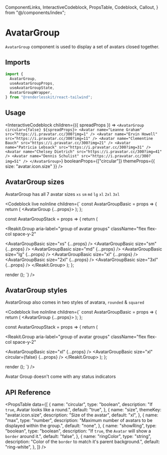  ComponentLinks,
  InteractiveCodeblock,
  PropsTable,
  Codeblock,
  Callout,
} from "@/components/index";

# AvatarGroup

`AvatarGroup` component is used to display a set of avatars closed together.

<ComponentLinks
  github="avatar-group"
  theme="avatar"
  story="primitives-avatargroup"
/>

## Imports

```js
import {
  AvatarGroup,
  useAvatarGroupProps,
  useAvatarGroupState,
  AvatarGroupWrapper,
} from "@renderlesskit/react-tailwind";
```

## Usage

<InteractiveCodeblock
  children={({ spreadProps }) => `
<AvatarGroup circular={false} ${spreadProps}>
  <Avatar name="Leanne Graham" src="https://i.pravatar.cc/300?img=1" />
  <Avatar name="Ervin Howell" src="https://i.pravatar.cc/300?img=11" />
  <Avatar name="Clementine Bauch" src="https://i.pravatar.cc/300?img=21" />
  <Avatar name="Patricia Lebsack" src="https://i.pravatar.cc/300?img=31" />
  <Avatar name="Chelsey Dietrich" src="https://i.pravatar.cc/300?img=41" />
  <Avatar name="Dennis Schulist" src="https://i.pravatar.cc/300?img=51" />
</AvatarGroup>
`}
  booleanProps={["circular"]}
  themeProps={{ size: "avatar.icon.size" }}
/>

## AvatarGroup sizes

AvatarGroup has all 7 avatar sizes `xs` `sm` `md` `lg` `xl` `2xl` `3xl`

<Codeblock
  live
  noInline
  children={`
const AvatarGroupBasic = props => {
  return (
    <AvatarGroup {...props}>
      <Avatar name="Leanne Graham" src="https://i.pravatar.cc/300?img=1" />
      <Avatar name="Ervin Howell" src="https://i.pravatar.cc/300?img=11" />
      <Avatar name="Clementine Bauch" src="https://i.pravatar.cc/300?img=21" />
      <Avatar name="Patricia Lebsack" src="https://i.pravatar.cc/300?img=31" />
      <Avatar name="Chelsey Dietrich" src="https://i.pravatar.cc/300?img=41" />
      <Avatar name="Dennis Schulist" src="https://i.pravatar.cc/300?img=51" />
    </AvatarGroup>
  );
};

const AvatarGroupStack = props => { return (

<Reakit.Group
  aria-label="group of avatar groups"
  className="flex flex-col space-y-2"
>
  <AvatarGroupBasic size="xs" {...props} />
  <AvatarGroupBasic size="sm" {...props} />
  <AvatarGroupBasic size="md" {...props} />
  <AvatarGroupBasic size="lg" {...props} />
  <AvatarGroupBasic size="xl" {...props} />
  <AvatarGroupBasic size="2xl" {...props} />
  <AvatarGroupBasic size="3xl" {...props} />
</Reakit.Group>
); };

render (<AvatarGroupStack/>); `} />

## AvatarGroup styles

AvatarGroup also comes in two styles of avatara, `rounded` & `squared`

<Codeblock
  live
  noInline
  children={`
const AvatarGroupBasic = props => {
  return (
    <AvatarGroup {...props}>
      <Avatar name="Leanne Graham" src="https://i.pravatar.cc/300?img=1" />
      <Avatar name="Ervin Howell" src="https://i.pravatar.cc/300?img=11" />
      <Avatar name="Clementine Bauch" src="https://i.pravatar.cc/300?img=21" />
      <Avatar name="Patricia Lebsack" src="https://i.pravatar.cc/300?img=31" />
      <Avatar name="Chelsey Dietrich" src="https://i.pravatar.cc/300?img=41" />
      <Avatar name="Dennis Schulist" src="https://i.pravatar.cc/300?img=51" />
    </AvatarGroup>
  );
};

const AvatarGroupStack = props => { return (

<Reakit.Group
  aria-label="group of avatar groups"
  className="flex flex-col space-y-2"
>
  <AvatarGroupBasic size="xl" {...props} />
  <AvatarGroupBasic size="xl" circular={false} {...props} />
</Reakit.Group>
); };

render (<AvatarGroupStack/>); `} />

<Callout>Avatar Group doesn't come with any status indicators</Callout>

## API Reference

<PropsTable
  data={[
    {
      name: "circular",
      type: "boolean",
      description: "If `true`, Avatar looks like a round.",
      default: "true",
    },
    {
      name: "size",
      themeKey: "avatar.icon.size",
      description: "Size of the avatar",
      default: "xl",
    },
    {
      name: "max",
      type: "number",
      description:
        "Maximum number of avatars to be displayed within the group.",
      default: "none",
    },
    {
      name: "showRing",
      type: "boolean",
      type: "boolean",
      description: "If `true`, the `Avatar` will show a `border` around it.",
      default: "false",
    },
    {
      name: "ringColor",
      type: "string",
      description: "Color of the `border` to match it's parent background.",
      default: "ring-white",
    },
  ]}
/>
